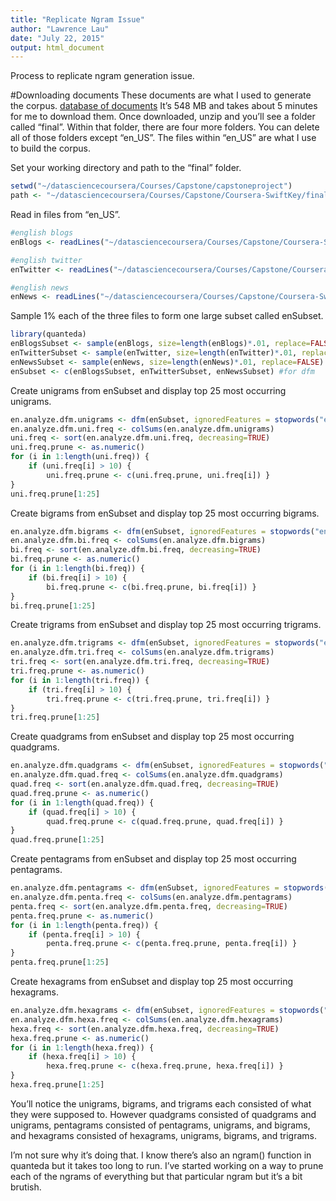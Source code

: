 ```yaml
---
title: "Replicate Ngram Issue"
author: "Lawrence Lau"
date: "July 22, 2015"
output: html_document
---
```


Process to replicate ngram generation issue.  

#Downloading documents
These documents are what I used to generate the corpus. [database of documents](http://d396qusza40orc.cloudfront.net/dsscapstone/dataset/Coursera-SwiftKey.zip) It's 548 MB and takes about 5 minutes for me to download them.  Once downloaded, unzip and you'll see a folder called "final".  Within that folder, there are four more folders.  You can delete all of those folders except "en_US".  The files within "en_US" are what I use to build the corpus. 


Set your working directory and path to the "final" folder. 
```r
setwd("~/datasciencecoursera/Courses/Capstone/capstoneproject")
path <- "~/datasciencecoursera/Courses/Capstone/Coursera-SwiftKey/final"
```


Read in files from "en_US". 
```r
#english blogs
enBlogs <- readLines("~/datasciencecoursera/Courses/Capstone/Coursera-SwiftKey/final/en_US/en_US.blogs.txt")

#english twitter
enTwitter <- readLines("~/datasciencecoursera/Courses/Capstone/Coursera-SwiftKey/final/en_US/en_US.twitter.txt")

#english news
enNews <- readLines("~/datasciencecoursera/Courses/Capstone/Coursera-SwiftKey/final/en_US/en_US.news.txt")
```

Sample 1% each of the three files to form one large subset called enSubset.
```r
library(quanteda)
enBlogsSubset <- sample(enBlogs, size=length(enBlogs)*.01, replace=FALSE) #8992 lines
enTwitterSubset <- sample(enTwitter, size=length(enTwitter)*.01, replace=FALSE) #23601 lines
enNewsSubset <- sample(enNews, size=length(enNews)*.01, replace=FALSE) #10102 lines
enSubset <- c(enBlogsSubset, enTwitterSubset, enNewsSubset) #for dfm
```

Create unigrams from enSubset and display top 25 most occurring unigrams.
```r
en.analyze.dfm.unigrams <- dfm(enSubset, ignoredFeatures = stopwords("english"), stem = TRUE, ngrams = 1, verbose = FALSE)
en.analyze.dfm.uni.freq <- colSums(en.analyze.dfm.unigrams)
uni.freq <- sort(en.analyze.dfm.uni.freq, decreasing=TRUE) 
uni.freq.prune <- as.numeric()
for (i in 1:length(uni.freq)) { 
    if (uni.freq[i] > 10) {
        uni.freq.prune <- c(uni.freq.prune, uni.freq[i]) }
}
uni.freq.prune[1:25]
```

Create bigrams from enSubset and display top 25 most occurring bigrams.
```r
en.analyze.dfm.bigrams <- dfm(enSubset, ignoredFeatures = stopwords("english"), stem = TRUE, ngrams = 2, verbose = FALSE)
en.analyze.dfm.bi.freq <- colSums(en.analyze.dfm.bigrams)
bi.freq <- sort(en.analyze.dfm.bi.freq, decreasing=TRUE) 
bi.freq.prune <- as.numeric()
for (i in 1:length(bi.freq)) { 
    if (bi.freq[i] > 10) {
        bi.freq.prune <- c(bi.freq.prune, bi.freq[i]) }
}
bi.freq.prune[1:25]
```

Create trigrams from enSubset and display top 25 most occurring trigrams.
```r
en.analyze.dfm.trigrams <- dfm(enSubset, ignoredFeatures = stopwords("english"), stem = TRUE, ngrams = 3, verbose = FALSE)
en.analyze.dfm.tri.freq <- colSums(en.analyze.dfm.trigrams)
tri.freq <- sort(en.analyze.dfm.tri.freq, decreasing=TRUE) 
tri.freq.prune <- as.numeric()
for (i in 1:length(tri.freq)) { 
    if (tri.freq[i] > 10) {
        tri.freq.prune <- c(tri.freq.prune, tri.freq[i]) }
}
tri.freq.prune[1:25]
```

Create quadgrams from enSubset and display top 25 most occurring quadgrams.
```r
en.analyze.dfm.quadgrams <- dfm(enSubset, ignoredFeatures = stopwords("english"), stem = TRUE, ngrams = 4, verbose = FALSE)
en.analyze.dfm.quad.freq <- colSums(en.analyze.dfm.quadgrams)
quad.freq <- sort(en.analyze.dfm.quad.freq, decreasing=TRUE) 
quad.freq.prune <- as.numeric()
for (i in 1:length(quad.freq)) { 
    if (quad.freq[i] > 10) {
        quad.freq.prune <- c(quad.freq.prune, quad.freq[i]) }
}
quad.freq.prune[1:25]
```

Create pentagrams from enSubset and display top 25 most occurring pentagrams.
```r
en.analyze.dfm.pentagrams <- dfm(enSubset, ignoredFeatures = stopwords("english"), stem = TRUE, ngrams = 5, verbose = FALSE)
en.analyze.dfm.penta.freq <- colSums(en.analyze.dfm.pentagrams)
penta.freq <- sort(en.analyze.dfm.penta.freq, decreasing=TRUE) 
penta.freq.prune <- as.numeric()
for (i in 1:length(penta.freq)) { 
    if (penta.freq[i] > 10) {
        penta.freq.prune <- c(penta.freq.prune, penta.freq[i]) }
}
penta.freq.prune[1:25]
```

Create hexagrams from enSubset and display top 25 most occurring hexagrams. 
```r
en.analyze.dfm.hexagrams <- dfm(enSubset, ignoredFeatures = stopwords("english"), stem = TRUE, ngrams = 6, verbose = FALSE)
en.analyze.dfm.hexa.freq <- colSums(en.analyze.dfm.hexagrams)
hexa.freq <- sort(en.analyze.dfm.hexa.freq, decreasing=TRUE) 
hexa.freq.prune <- as.numeric()
for (i in 1:length(hexa.freq)) { 
    if (hexa.freq[i] > 10) {
        hexa.freq.prune <- c(hexa.freq.prune, hexa.freq[i]) }
}
hexa.freq.prune[1:25]
```

You'll notice the unigrams, bigrams, and trigrams each consisted of what they were supposed to.  However quadgrams consisted of quadgrams and unigrams, pentagrams consisted of pentagrams, unigrams, and bigrams, and hexagrams consisted of hexagrams, unigrams, bigrams, and trigrams.  

I'm not sure why it's doing that.  I know there's also an ngram() function in quanteda but it takes too long to run.  I've started working on a way to prune each of the ngrams of everything but that particular ngram but it's a bit brutish.  
